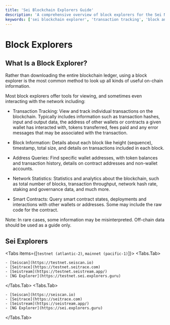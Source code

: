 ```yaml
---
title: 'Sei Blockchain Explorers Guide'
description: 'A comprehensive overview of block explorers for the Sei Network across different environments. Access tools for tracking transactions, analyzing addresses, and monitoring network activity.'
keywords: ['sei blockchain explorer', 'transaction tracking', 'block analysis', 'blockchain monitoring', 'network statistics']
---
```



# Block Explorers

## **What Is a Block Explorer?**

Rather than downloading the entire blockchain ledger, using a block explorer is
the most common method to look up all kinds of useful on-chain information.

Most block explorers offer tools for viewing, and sometimes even interacting
with the network including:

- Transaction Tracking: View and track individual transactions on the
  blockchain. Typically includes information such as transaction hashes, input
  and output data, the address of other wallets or contracts a given wallet has
  interacted with, tokens transferred, fees paid and any error messages that may
  be associated with the transaction.

- Block Information: Details about each block like height (sequence), timestamp,
  total size, and details on transactions included in each block.

- Address Queries: Find specific wallet addresses, with token balances and
  transaction history, details on contract addresses and non-wallet accounts.

- Network Statistics: Statistics and analytics about the blockchain, such as
  total number of blocks, transaction throughput, network hash rate, staking and
  governance data, and much more.

- Smart Contracts: Query smart contract states, deployments and interactions
  with other wallets or addresses. Some may include the raw code for the
  contract.

<Callout type="info">Note: In rare cases, some information may be misinterpreted. Off-chain data should be used as a guide only.</Callout>

## Sei Explorers

<Tabs items={[`testnet (atlantic-2)`, `mainnet (pacific-1)`]}>
  <Tabs.Tab>

    - [Seiscan](https://testnet.seiscan.io)
    - [Seitrace](https://testnet.seitrace.com)
    - [Seistream](https://testnet.seistream.app/)
    - [NG Explorer](https://testnet.sei.explorers.guru)

  </Tabs.Tab>
  <Tabs.Tab>

    - [Seiscan](https://seiscan.io)
    - [Seitrace](https://seitrace.com)
    - [Seistream](https://seistream.app/)
    - [NG Explorer](https://sei.explorers.guru)

  </Tabs.Tab>
</Tabs>
